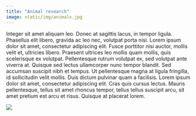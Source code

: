 ```yaml
---
title: "Animal research"
image: static/img/animals.jpg
---
```


::: textbox
Integer sit amet aliquam leo. Donec at sagittis lacus, in tempor ligula. Phasellus elit libero, gravida ac leo nec, volutpat porta nisi. Lorem ipsum dolor sit amet, consectetur adipiscing elit. Fusce porttitor nisi auctor, mollis velit et, ultricies libero. Praesent ultrices leo mollis quam mollis, quis scelerisque ex volutpat. Pellentesque rutrum volutpat ex, sed volutpat ante viverra at. Quisque sed lectus ullamcorper nunc tempor blandit. Sed accumsan suscipit nibh et tempus. Ut pellentesque magna at ligula fringilla, id sollicitudin velit mollis. Duis dictum pulvinar quam a facilisis. Lorem ipsum dolor sit amet, consectetur adipiscing elit. Cras quis cursus lectus. Mauris pellentesque, tellus sit amet rhoncus tempor, tellus tellus suscipit arcu, sit amet pretium est arcu et risus. Quisque at placerat lorem.
:::


![](static/img/animals.jpg)